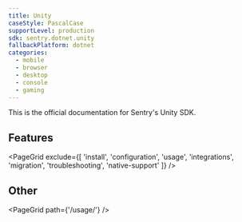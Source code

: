 ```yaml
---
title: Unity
caseStyle: PascalCase
supportLevel: production
sdk: sentry.dotnet.unity
fallbackPlatform: dotnet
categories:
  - mobile
  - browser
  - desktop
  - console
  - gaming
---
```


This is the official documentation for Sentry's Unity SDK.

## Features

<PageGrid exclude={[
  'install',
  'configuration',
  'usage',
  'integrations',
  'migration',
  'troubleshooting',
  'native-support'
]} />

## Other

<PageGrid path={'/usage/'} />
